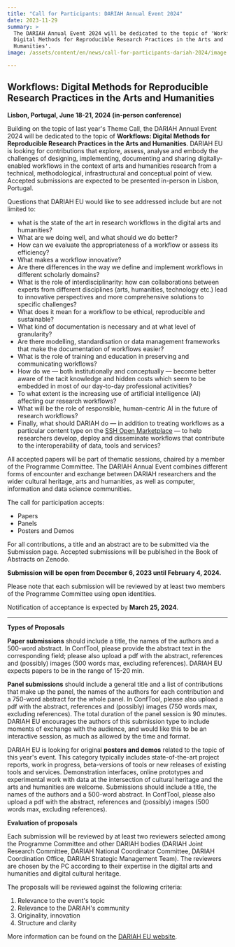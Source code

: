 ```yaml
---
title: "Call for Participants: DARIAH Annual Event 2024"
date: 2023-11-29
summary: >
  The DARIAH Annual Event 2024 will be dedicated to the topic of 'Workflows:
  Digital Methods for Reproducible Research Practices in the Arts and
  Humanities'.
image: /assets/content/en/news/call-for-participants-dariah-2024/image.png

---
```


## Workflows: Digital Methods for Reproducible Research Practices in the Arts and Humanities

**Lisbon, Portugal, June 18-21, 2024 (in-person conference)**

Building on the topic of last year's Theme Call, the DARIAH Annual Event 2024 will be dedicated to the topic of **Workflows: Digital Methods for Reproducible Research Practices in the Arts and Humanities**. DARIAH EU is looking for contributions that explore, assess, analyse and embody the challenges of designing, implementing, documenting and sharing digitally-enabled workflows in the context of arts and humanities research from a technical, methodological, infrastructural and conceptual point of view.\
Accepted submissions are expected to be presented in-person in Lisbon, Portugal.

Questions that DARIAH EU would like to see addressed include but are not limited to:

* what is the state of the art in research workflows in the digital arts and humanities?
* What are we doing well, and what should we do better?
* How can we evaluate the appropriateness of a workflow or assess its efficiency?
* What makes a workflow innovative?
* Are there differences in the way we define and implement workflows in different scholarly domains?
* What is the role of interdisciplinarity: how can collaborations between experts from different disciplines (arts, humanities, technology etc.) lead to innovative perspectives and more comprehensive solutions to specific challenges?
* What does it mean for a workflow to be ethical, reproducible and sustainable?
* What kind of documentation is necessary and at what level of granularity?
* Are there modelling, standardisation or data management frameworks that make the documentation of workflows easier?
* What is the role of training and education in preserving and communicating workflows?
* How do we — both institutionally and conceptually — become better aware of the tacit knowledge and hidden costs which seem to be embedded in most of our day-to-day professional activities?
* To what extent is the increasing use of artificial intelligence (AI) affecting our research workflows?
* What will be the role of responsible, human-centric AI in the future of research workflows?
* Finally, what should DARIAH do — in addition to treating workflows as a particular content type on the [SSH Open Marketplace](https://marketplace.sshopencloud.eu/search?categories=workflow) — to help researchers develop, deploy and disseminate workflows that contribute to the interoperability of data, tools and services?

All accepted papers will be part of thematic sessions, chaired by a member of the Programme Committee. The DARIAH Annual Event combines different forms of encounter and exchange between DARIAH researchers and the wider cultural heritage, arts and humanities, as well as computer, information and data science communities.

The call for participation accepts:

* Papers
* Panels
* Posters and Demos

For all contributions, a title and an abstract are to be submitted via the Submission page. Accepted submissions will be published in the Book of Abstracts on Zenodo.

**Submission will be open from December 6, 2023 until February 4, 2024.**

Please note that each submission will be reviewed by at least two members of the Programme Committee using open identities.

Notification of acceptance is expected by **March 25, 2024**.

***

**Types of Proposals**

**Paper submissions** should include a title, the names of the authors and a 500-word abstract. In ConfTool, please provide the abstract text in the corresponding field; please also upload a pdf with the abstract, references and (possibly) images (500 words max, excluding references). DARIAH EU expects papers to be in the range of 15-20 min.

**Panel submissions** should include a general title and a list of contributions that make up the panel, the names of the authors for each contribution and a 750-word abstract for the whole panel. In ConfTool, please also upload a pdf with the abstract, references and (possibly) images (750 words max, excluding references). The total duration of the panel session is 90 minutes. DARIAH EU encourages the authors of this submission type to include moments of exchange with the audience, and would like this to be an interactive session, as much as allowed by the time and format.

DARIAH EU is looking for original **posters and demos** related to the topic of this year's event. This category typically includes state-of-the-art project reports, work in progress, beta-versions of tools or new releases of existing tools and services. Demonstration interfaces, online prototypes and experimental work with data at the intersection of cultural heritage and the arts and humanities are welcome. Submissions should include a title, the names of the authors and a 500-word abstract. In ConfTool, please also upload a pdf with the abstract, references and (possibly) images (500 words max, excluding references).

**Evaluation of proposals**

Each submission will be reviewed by at least two reviewers selected among the Programme Committee and other DARIAH bodies (DARIAH Joint Research Committee, DARIAH National Coordinator Committee, DARIAH Coordination Office, DARIAH Strategic Management Team). The reviewers are chosen by the PC according to their expertise in the digital arts and humanities and digital cultural heritage.

The proposals will be reviewed against the following criteria:

1. Relevance to the event's topic
2. Relevance to the DARIAH's community
3. Originality, innovation
4. Structure and clarity

More information can be found on the [DARIAH EU website](https://annualevent.dariah.eu/call-for-participants/).
